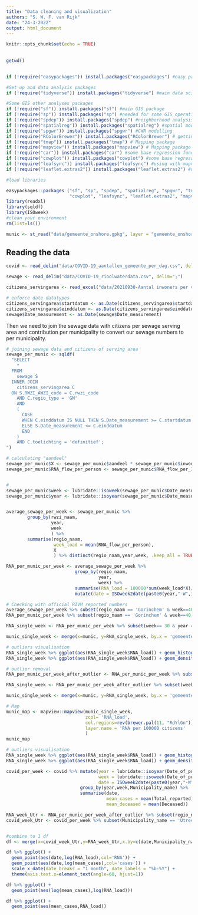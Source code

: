---
title: "Data cleaning and visualization"
authors: "S. W. F. van Rijk"
date: "24-3-2022"
output: html_document
---

```{r setup, include=FALSE}
knitr::opts_chunk$set(echo = TRUE)
```

## 

```{r Path}
getwd()
```

## 

```{r Packages}
if (!require("easypackages")) install.packages("easypackages") #easy package manager

#Set up and data analysis packages
if (!require("tidyverse")) install.packages("tidyverse") #main data science packages

#Some GIS other analyses packages 
if (!require("sf")) install.packages("sf") #main GIS package
if (!require("sp")) install.packages("sp") #needed for some GIS operation, will not be in use from 2023
if (!require("spdep")) install.packages("spdep") #neighborhood analysis in R
if (!require("spatialreg")) install.packages("spatialreg") #spatial modelling such as lag, error
if (!require("spgwr")) install.packages("spgwr") #GWR modelling
if (!require("RColorBrewer")) install.packages("RColorBrewer") # getting interesting color
if (!require("tmap")) install.packages("tmap") # Mapping package
if (!require("mapview")) install.packages("mapview") # Mapping package
if (!require("car")) install.packages("car") #some base regression functions
if (!require("cowplot")) install.packages("cowplot") #some base regression functions
if (!require("leafsync")) install.packages("leafsync") #using with mapview
if (!require("leaflet.extras2")) install.packages("leaflet.extras2") #using with mapview

#load libraries

easypackages::packages ("sf", "sp", "spdep", "spatialreg", "spgwr", "tmap", "mapview", "car", "RColorBrewer", "tidyverse", 
                        "cowplot", "leafsync", "leaflet.extras2", "mapview")
library(readxl)
library(sqldf)
library(ISOweek)
#clean your environment
rm(list=ls())
```

```{r}
munic <- st_read("data/gemeente_onshore.gpkg", layer = "gemeente_onshore")
```

## Reading the data

```{r data}
covid <- read_delim("data/COVID-19_aantallen_gemeente_per_dag.csv", delim =";")

sewage <- read_delim("data/COVID-19_rioolwaterdata.csv", delim=";")

citizens_servingarea <- read_excel("data/20210930-Aantal inwoners per verzorgingsgebied 2021.xlsx", sheet = "Tabel 1")

# enforce date datatypes
citizens_servingarea$startdatum <- as.Date(citizens_servingarea$startdatum)
citizens_servingarea$einddatum <- as.Date(citizens_servingarea$einddatum)
sewage$Date_measurement <- as.Date(sewage$Date_measurement)
```

Then we need to join the sewage data with citizens per sewage serving area and contribution per municipality to convert our sewage numbers to per municipality.

```{r joins and aggregation}

# joining sewage data and citizens of serving area
sewage_per_munic <- sqldf(
  "SELECT 
    *
  FROM 
    sewage S 
  INNER JOIN 
    citizens_servingarea C
  ON S.RWZI_AWZI_code = C.rwzi_code 
    AND C.regio_type = 'GM'
    AND 
    (
      CASE
      WHEN C.einddatum IS NULL THEN S.Date_measurement >= C.startdatum
      ELSE S.Date_measurement <= C.einddatum
      END
    )
    AND C.toelichting = 'definitief';
")

# calculating "aandeel"
sewage_per_munic$X <- sewage_per_munic$aandeel * sewage_per_munic$inwoners
sewage_per_munic$RNA_flow_per_person <- sewage_per_munic$RNA_flow_per_100000 / 100000


# 
sewage_per_munic$week <- lubridate::isoweek(sewage_per_munic$Date_measurement)
sewage_per_munic$year <- lubridate::isoyear(sewage_per_munic$Date_measurement)


average_sewage_per_week <- sewage_per_munic %>% 
        group_by(rwzi_naam,
                 year,
                 week 
                 ) %>% 
        summarise(regio_naam,
                  week_load = mean(RNA_flow_per_person),
                  X
                  ) %>% distinct(regio_naam,year,week, .keep_all = TRUE)

RNA_per_munic_per_week <- average_sewage_per_week %>%
                          group_by(regio_naam,
                                   year,
                                   week) %>%
                          summarise(RNA_load = 100000*sum(week_load*X)/sum(X)) %>%
                          mutate(date = ISOweek2date(paste0(year,"-W",ifelse(nchar(week)==1,"0",""),week,"-3")))

```

```{r single munic}

# Checking with official RIVM reported numbers
average_sewage_per_week %>% subset(regio_naam == 'Gorinchem' & week==40 & year == 2021)
RNA_per_munic_per_week %>% subset(regio_naam == 'Gorinchem' & week==40 & year == 2021)

```


```{r single week}

RNA_single_week <- RNA_per_munic_per_week %>% subset(week== 30 & year == 2021)

munic_single_week <- merge(x=munic, y=RNA_single_week, by.x = 'gemeentenaam', by.y = 'regio_naam')

# outliers visualisation
RNA_single_week %>% ggplot(aes(RNA_single_week$RNA_load)) + geom_histogram()
RNA_single_week %>% ggplot(aes(RNA_single_week$RNA_load)) + geom_density()

# outlier removal
RNA_per_munic_per_week_after_outlier <- RNA_per_munic_per_week %>% subset(abs(RNA_load-mean(RNA_load))<=3*sd(RNA_load)) 


```


```{r single week after outlier removal}

RNA_single_week <- RNA_per_munic_per_week_after_outlier %>% subset(week== 30 & year == 2021)

munic_single_week <- merge(x=munic, y=RNA_single_week, by.x = 'gemeentenaam', by.y = 'regio_naam', all.x = TRUE)

# Map
munic_map <- mapview::mapview(munic_single_week, 
                              zcol= 'RNA_load',
                              col.regions=rev(brewer.pal(11, "RdYlGn")),
                              layer.name = 'RNA per 100000 citizens'
                              )
munic_map

# outliers visualisation
RNA_single_week %>% ggplot(aes(RNA_single_week$RNA_load)) + geom_histogram()
RNA_single_week %>% ggplot(aes(RNA_single_week$RNA_load)) + geom_density()

```

```{r week aggregation of other data}

covid_per_week <- covid %>% mutate(year = lubridate::isoyear(Date_of_publication),
                                   week = lubridate::isoweek(Date_of_publication),
                                   date = ISOweek2date(paste0(year,"-W",ifelse(nchar(week)==1,"0",""),week,"-3"))) %>%
                            group_by(year,week,Municipality_name) %>%
                            summarise(date,
                                      mean_cases = mean(Total_reported),
                                      mean_deceased = mean(Deceased))

```


```{r EDA 1 municipality}

RNA_week_Utr <- RNA_per_munic_per_week_after_outlier %>% subset(regio_naam=='Utrecht')
covid_week_Utr <- covid_per_week %>% subset(Municipality_name == 'Utrecht')


#combine to 1 df
df <- merge(x=covid_week_Utr,y=RNA_week_Utr,x.by=c(date,Municipality_name),y.by=c(date,regio_naam), all.x=TRUE)

df %>% ggplot() + 
  geom_point(aes(date,log(RNA_load),col='RNA')) +
  geom_point(aes(date,log(mean_cases),col='cases')) +
  scale_x_date(date_breaks = "1 month", date_labels = "%b-%Y") +
  theme(axis.text.x=element_text(angle=60, hjust=1))

df %>% ggplot() + 
  geom_point(aes(log(mean_cases),log(RNA_load)))

df %>% ggplot() + 
  geom_point(aes(mean_cases,RNA_load))



```
































